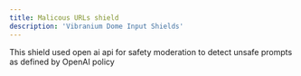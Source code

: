 ```yaml
---
title: Malicous URLs shield
description: 'Vibranium Dome Input Shields'
---
```


This shield used open ai api for safety moderation to detect unsafe prompts as defined by OpenAI policy
